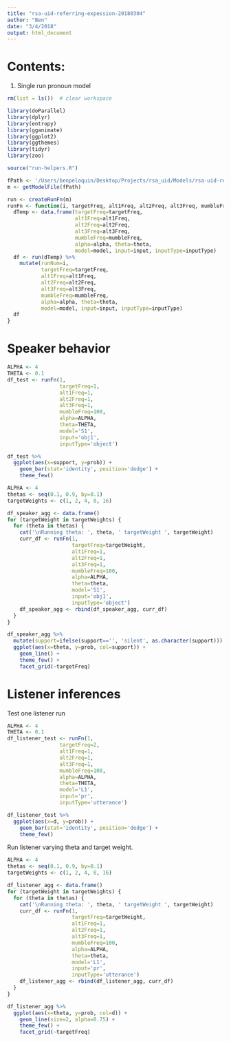 ```yaml
---
title: "rsa-uid-referring-expession-20180304"
author: "Ben"
date: "3/4/2018"
output: html_document
---
```


# Contents:

(1) Single run pronoun model

```r
rm(list = ls())  # clear workspace

library(doParallel)
library(dplyr)
library(entropy)
library(gganimate)
library(ggplot2)
library(ggthemes)
library(tidyr)
library(zoo)

source("run-helpers.R")
```

```r
fPath <- '/Users/benpeloquin/Desktop/Projects/rsa_uid/Models/rsa-uid-referring-expression-20180304.wppl'
m <- getModelFile(fPath)
```

```r
run <- createRunFn(m)
runFn <- function(i, targetFreq, alt1Freq, alt2Freq, alt3Freq, mumbleFreq, alpha, theta, model, input, inputType) {
  dTemp <- data.frame(targetFreq=targetFreq, 
                      alt1Freq=alt1Freq, 
                      alt2Freq=alt2Freq, 
                      alt3Freq=alt3Freq, 
                      mumbleFreq=mumbleFreq, 
                      alpha=alpha, theta=theta, 
                      model=model, input=input, inputType=inputType)
  df <- run(dTemp) %>%
    mutate(runNum=i, 
           targetFreq=targetFreq, 
           alt1Freq=alt1Freq, 
           alt2Freq=alt2Freq, 
           alt3Freq=alt3Freq, 
           mumbleFreq=mumbleFreq, 
           alpha=alpha, theta=theta, 
           model=model, input=input, inputType=inputType)
  df
}
```

# Speaker behavior
```r
ALPHA <- 4
THETA <- 0.1
df_test <- runFn(1, 
                 targetFreq=1,
                 alt1Freq=1,
                 alt2Freq=1,
                 alt3Freq=1,
                 mumbleFreq=100,
                 alpha=ALPHA,
                 theta=THETA,
                 model='S1',
                 input='obj1',
                 inputType='object')
```
```r
df_test %>%
  ggplot(aes(x=support, y=prob)) +
    geom_bar(stat='identity', position='dodge') +
    theme_few()
```

```r
ALPHA <- 4
thetas <- seq(0.1, 0.9, by=0.1)
targetWeights <- c(1, 2, 4, 8, 16)

df_speaker_agg <- data.frame()
for (targetWeight in targetWeights) {
  for (theta in thetas) {
    cat('\nRunning theta: ', theta, ' targetWeight ', targetWeight)
    curr_df <- runFn(1, 
                     targetFreq=targetWeight,
                     alt1Freq=1,
                     alt2Freq=1,
                     alt3Freq=1,
                     mumbleFreq=100,
                     alpha=ALPHA,
                     theta=theta,
                     model='S1',
                     input='obj1',
                     inputType='object')
    df_speaker_agg <- rbind(df_speaker_agg, curr_df)
  }
}
```

```r
df_speaker_agg %>%
  mutate(support=ifelse(support=='', 'silent', as.character(support))) %>%
  ggplot(aes(x=theta, y=prob, col=support)) +
    geom_line() +
    theme_few() +
    facet_grid(~targetFreq)
```

# Listener inferences

Test one listener run
```r
ALPHA <- 4
THETA <- 0.1
df_listener_test <- runFn(1, 
                 targetFreq=2,
                 alt1Freq=1,
                 alt2Freq=1,
                 alt3Freq=1,
                 mumbleFreq=100,
                 alpha=ALPHA,
                 theta=THETA,
                 model='L1',
                 input='pr',
                 inputType='utterance')
```

```r
df_listener_test %>%
  ggplot(aes(x=d, y=prob)) +
    geom_bar(stat='identity', position='dodge') +
    theme_few()
```

Run listener varying theta and target weight.
```r
ALPHA <- 4
thetas <- seq(0.1, 0.9, by=0.1)
targetWeights <- c(1, 2, 4, 8, 16)

df_listener_agg <- data.frame()
for (targetWeight in targetWeights) {
  for (theta in thetas) {
    cat('\nRunning theta: ', theta, ' targetWeight ', targetWeight)
    curr_df <- runFn(1, 
                     targetFreq=targetWeight,
                     alt1Freq=1,
                     alt2Freq=1,
                     alt3Freq=1,
                     mumbleFreq=100,
                     alpha=ALPHA,
                     theta=theta,
                     model='L1',
                     input='pr',
                     inputType='utterance')
    df_listener_agg <- rbind(df_listener_agg, curr_df)
  }
}
```
```r
df_listener_agg %>%
  ggplot(aes(x=theta, y=prob, col=d)) +
    geom_line(size=2, alpha=0.75) +
    theme_few() +
    facet_grid(~targetFreq)
```


